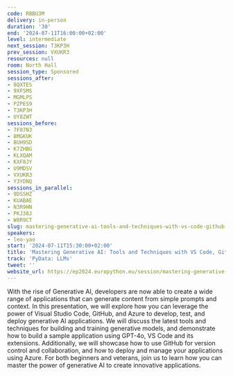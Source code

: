 ```yaml
---
code: RBBU3M
delivery: in-person
duration: '30'
end: '2024-07-11T16:00:00+02:00'
level: intermediate
next_session: T3KP3H
prev_session: VXUKR3
resources: null
room: North Hall
session_type: Sponsored
sessions_after:
- 8QXTES
- 9XFSMS
- MGMLPS
- PZPES9
- T3KP3H
- UY8ZWT
sessions_before:
- 7F87N3
- 8MGKUK
- BUH9SD
- K7ZHBG
- KLXQAM
- KXF8JY
- U9MDSV
- VXUKR3
- Y3YDNQ
sessions_in_parallel:
- 9DSSHZ
- KUABAE
- N3R9HN
- PKJ38J
- W8R9CT
slug: mastering-generative-ai-tools-and-techniques-with-vs-code-github-azure
speakers:
- leo-yao
start: '2024-07-11T15:30:00+02:00'
title: 'Mastering Generative AI: Tools and Techniques with VS Code, GitHub, Azure'
track: 'PyData: LLMs'
tweet: ''
website_url: https://ep2024.europython.eu/session/mastering-generative-ai-tools-and-techniques-with-vs-code-github-azure
---
```


With the rise of Generative AI, developers are now able to create a wide range of applications that can generate content from simple prompts and context. In this presentation, we will explore how you can leverage the power of Visual Studio Code, GitHub, and Azure to develop, test, and deploy generative AI applications. We will discuss the latest tools and techniques for building and training generative models, and demonstrate how to build a sample application using GPT-4o, VS Code and its extensions. Additionally, we will showcase how to use GitHub for version control and collaboration, and how to deploy and manage your applications using Azure. For both beginners and veterans, join us to learn how you can master the power of generative AI to create innovative applications.

